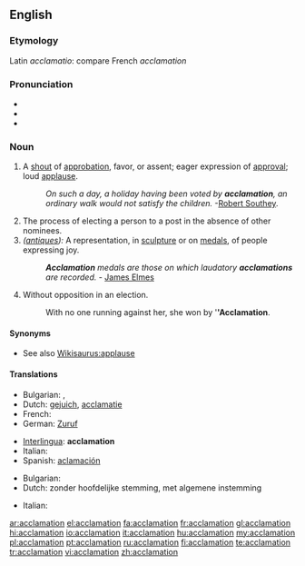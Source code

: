 ==English==

===Etymology===
Latin ''acclamatio'': compare French ''acclamation''

===Pronunciation===
* {{IPA|/ækləˈmeɪʃən/}}
* {{rhymes|eɪʃən}}
* {{homophones|acclimation}}
===Noun===
{{en-noun}}

# A [[shout]] of [[approbation]], favor, or assent; eager expression of [[approval]]; loud [[applause]].
#: ''On such a day, a holiday having been voted by '''acclamation''', an ordinary walk would not satisfy the children.'' -[[w:Robert Southey|Robert Southey]].
# The process of electing a person to a post in the absence of other nominees.
# ''([[antique]]s):'' A representation, in [[sculpture]] or on [[medals]], of people expressing joy.
#: '''''Acclamation''' medals are those on which laudatory '''acclamations''' are recorded.'' - [[w:James Elmes|James Elmes]]
# {{context|Canadian}} Without opposition in an election.
#: With no one running against her, she won by '''''Acclamation'''.

====Synonyms====
* See also [[Wikisaurus:applause]]

====Translations====
{{trans-top|applause}}
* Bulgarian: {{t|bg|приветстване}},  {{t|bg|аплодисменти}}
* Dutch: [[gejuich]], [[acclamatie]]
* French: {{t+|fr|acclamation}}
* German: [[Zuruf]]
{{trans-mid}}
* [[Interlingua]]: '''acclamation'''
* Italian: {{t|it|acclamazione |f}}
* Spanish: [[aclamación]]
{{trans-bottom}}

{{trans-top|election of a standby}}
* Bulgarian: {{t|bg|провъзгласяване}}
* Dutch: zonder hoofdelijke stemming, met algemene instemming
{{trans-mid}}
* Italian: {{t|it|acclamazione |f}}
{{trans-bottom}}

{{trans-top|antique}}
{{trans-mid}}
{{trans-bottom}}

[[ar:acclamation]]
[[el:acclamation]]
[[fa:acclamation]]
[[fr:acclamation]]
[[gl:acclamation]]
[[hi:acclamation]]
[[io:acclamation]]
[[it:acclamation]]
[[hu:acclamation]]
[[my:acclamation]]
[[pl:acclamation]]
[[pt:acclamation]]
[[ru:acclamation]]
[[fi:acclamation]]
[[te:acclamation]]
[[tr:acclamation]]
[[vi:acclamation]]
[[zh:acclamation]]